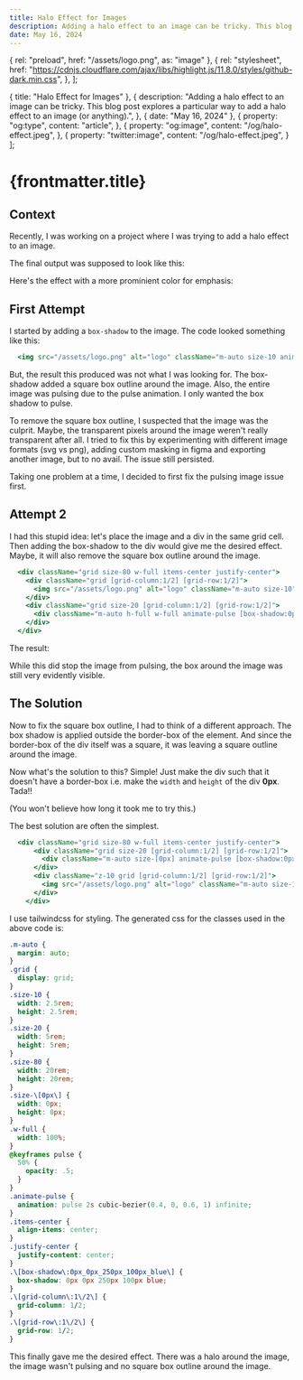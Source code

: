 ```yaml
---
title: Halo Effect for Images
description: Adding a halo effect to an image can be tricky. This blog post explores a particular way to add a halo effect to an image (or anything).
date: May 16, 2024
---
```



  { rel: "preload", href: "/assets/logo.png", as: "image" },
  {
    rel: "stylesheet",
    href: "https://cdnjs.cloudflare.com/ajax/libs/highlight.js/11.8.0/styles/github-dark.min.css",
  },
];

  { title: "Halo Effect for Images" },
  {
    description:
      "Adding a halo effect to an image can be tricky. This blog post explores a particular way to add a halo effect to an image (or anything).",
  },
  { date: "May 16, 2024" },
  {
    property: "og:type",
    content: "article",
  },
  {
    property: "og:image",
    content: "/og/halo-effect.jpeg",
  },
  {
    property: "twitter:image",
    content: "/og/halo-effect.jpeg",
  }
];

<BlogTimestamp timestamp={frontmatter.date} />

# {frontmatter.title}

## Context

Recently, I was working on a project where I was trying to add a halo effect to an image.

The final output was supposed to look like this:
<HaloEffect className="[--spread-radius:50px]" />

Here's the effect with a more prominient color for emphasis:
<HaloEffect haloClassName="![box-shadow:0px_0px_150px_100px_hotpink]"/>

## First Attempt

I started by adding a `box-shadow` to the image. The code looked something like this:

```jsx
  <img src="/assets/logo.png" alt="logo" className="m-auto size-10 animate-pulse [box-shadow:0px_0px_250px_100px_blue]" />   
```
But, the result this produced was not what I was looking for. The box-shadow added a square box outline around the image.
<WrongHaloEffect />
Also, the entire image was pulsing due to the pulse animation. I only wanted the box shadow to pulse.

To remove the square box outline, I suspected that the image was the culprit. Maybe, the transparent pixels around the image weren't really transparent after all.
I tried to fix this by experimenting with different image formats (svg vs png), adding custom masking in figma and
exporting another image, but to no avail. The issue still persisted.

Taking one problem at a time, I decided to first fix the pulsing image issue first.

## Attempt 2

I had this stupid idea: let's place the image and a div in the same grid cell.
Then adding the box-shadow to the div would give me the desired effect. Maybe, it will also remove the square box outline around the image.

```jsx
  <div className="grid size-80 w-full items-center justify-center">
    <div className="grid [grid-column:1/2] [grid-row:1/2]">
      <img src="/assets/logo.png" alt="logo" className="m-auto size-10" />
    </div>
    <div className="grid size-20 [grid-column:1/2] [grid-row:1/2]">
      <div className="m-auto h-full w-full animate-pulse [box-shadow:0px_0px_250px_100px_blue]"/>
    </div>
  </div>
```
The result:
<WrongHaloEffect2 />

While this did stop the image from pulsing, the box around the image was still very evidently visible.

## The Solution

Now to fix the square box outline, I had to think of a different approach. The box shadow is applied outside the border-box of the element. And since the border-box
of the div itself was a square, it was leaving a square outline around the image.

Now what's the solution to this? Simple! Just make the div such that it doesn't have a border-box i.e. make the `width` and `height` of the div **0px**. Tada!!

(You won't believe how long it took me to try this.)

The best solution are often the simplest.

```jsx
  <div className="grid size-80 w-full items-center justify-center">
      <div className="grid size-20 [grid-column:1/2] [grid-row:1/2]">
        <div className="m-auto size-[0px] animate-pulse [box-shadow:0px_0px_250px_100px_blue]" />
      </div>
      <div className="z-10 grid [grid-column:1/2] [grid-row:1/2]">
        <img src="/assets/logo.png" alt="logo" className="m-auto size-10" />
      </div>
    </div>
```
I use tailwindcss for styling. The generated css for the classes used in the above code is:
```css
.m-auto {
  margin: auto;
}
.grid {
  display: grid;
}
.size-10 {
  width: 2.5rem;
  height: 2.5rem;
}
.size-20 {
  width: 5rem;
  height: 5rem;
}
.size-80 {
  width: 20rem;
  height: 20rem;
}
.size-\[0px\] {
  width: 0px;
  height: 0px;
}
.w-full {
  width: 100%;
}
@keyframes pulse {
  50% {
    opacity: .5;
  }
}
.animate-pulse {
  animation: pulse 2s cubic-bezier(0.4, 0, 0.6, 1) infinite;
}
.items-center {
  align-items: center;
}
.justify-center {
  justify-content: center;
}
.\[box-shadow\:0px_0px_250px_100px_blue\] {
  box-shadow: 0px 0px 250px 100px blue;
}
.\[grid-column\:1\/2\] {
  grid-column: 1/2;
}
.\[grid-row\:1\/2\] {
  grid-row: 1/2;
}
```

This finally gave me the desired effect. There was a halo around the image, the image wasn't pulsing and no square box outline around the image.

<HaloEffect className="[--spread-radius:50px]" />
